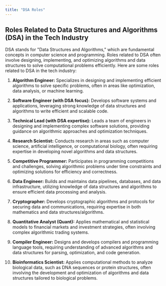 ```yaml
---
title: "DSA Roles"
---
```


## Roles Related to Data Structures and Algorithms (DSA) in the Tech Industry

DSA stands for "Data Structures and Algorithms," which are fundamental concepts in computer science and programming. Roles related to DSA often involve designing, implementing, and optimizing algorithms and data structures to solve computational problems efficiently. Here are some roles related to DSA in the tech industry:

1. **Algorithm Engineer:** Specializes in designing and implementing efficient algorithms to solve specific problems, often in areas like optimization, data analysis, or machine learning.

2. **Software Engineer (with DSA focus):** Develops software systems and applications, leveraging strong knowledge of data structures and algorithms to write efficient and scalable code.

3. **Technical Lead (with DSA expertise):** Leads a team of engineers in designing and implementing complex software solutions, providing guidance on algorithmic approaches and optimization techniques.

4. **Research Scientist:** Conducts research in areas such as computer science, artificial intelligence, or computational biology, often requiring expertise in developing novel algorithms and data structures.

5. **Competitive Programmer:** Participates in programming competitions and challenges, solving algorithmic problems under time constraints and optimizing solutions for efficiency and correctness.

6. **Data Engineer:** Builds and maintains data pipelines, databases, and data infrastructure, utilizing knowledge of data structures and algorithms to ensure efficient data processing and analysis.

7. **Cryptographer:** Develops cryptographic algorithms and protocols for securing data and communications, requiring expertise in both mathematics and data structures/algorithms.

8. **Quantitative Analyst (Quant):** Applies mathematical and statistical models to financial markets and investment strategies, often involving complex algorithmic trading systems.

9. **Compiler Engineer:** Designs and develops compilers and programming language tools, requiring understanding of advanced algorithms and data structures for parsing, optimization, and code generation.

10. **Bioinformatics Scientist:** Applies computational methods to analyze biological data, such as DNA sequences or protein structures, often involving the development and optimization of algorithms and data structures tailored to biological problems.
